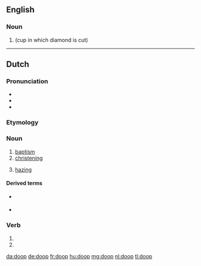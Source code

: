 ==English==

===Noun===
{{en-noun}}

# {{alternative form of|dop|nodot=yes|lang=en}} (cup in which diamond is cut)

----

==Dutch==
{{wikipedia|doop (sacrament)|lang=nl}}

===Pronunciation===
* {{IPA|[doːp]|lang=nl}}
* {{audio|Nl-doop.ogg|Audio|lang=nl}}
* {{rhymes|oːp|lang=nl}}

===Etymology===
{{PIE root|nl|dʰewb}}
{{rfe|lang=nl}}

===Noun===
{{nl-noun|m|-en|doopje}}

# [[baptism]]
# [[christening]]
# {{context|Belgium|lang=nl}} [[hazing]]

====Derived terms====
* {{sense|baptism}} {{l|nl|doopboek}}
* {{sense|hazing}} {{l|nl|studentendoop}}

===Verb===
{{nl-verb-form}}

# {{nl-verb form of|p=1|n=sg|t=pres|m=ind|dopen}}
# {{nl-verb form of|m=imp|dopen}}

[[da:doop]]
[[de:doop]]
[[fr:doop]]
[[hu:doop]]
[[mg:doop]]
[[nl:doop]]
[[tl:doop]]